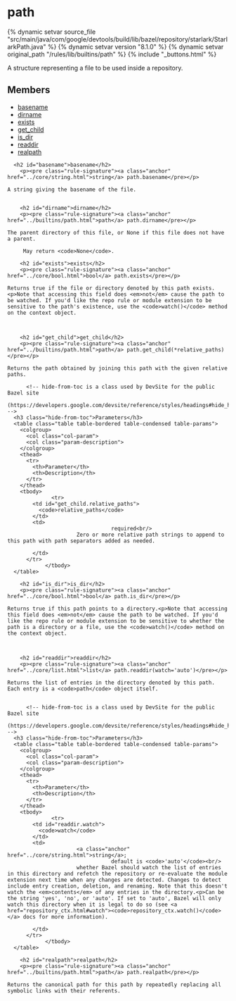 <html devsite>
<head>
  <meta name="project_path" value="/_project.yaml">
  <meta name="book_path" value="/versions/8.1.0/_book.yaml">
</head>
<body>

<h1 class="page-title" id="modules.path">path</h1>

{% dynamic setvar source_file "src/main/java/com/google/devtools/build/lib/bazel/repository/starlark/StarlarkPath.java" %}
{% dynamic setvar version "8.1.0" %}
{% dynamic setvar original_path "/rules/lib/builtins/path" %}
{% include "_buttons.html" %}
<!-- {% raw %} -->

A structure representing a file to be used inside a repository.

<h2>Members</h2>
<ul>
    <li>
    <a href="#basename">basename</a>
  </li>
      <li>
    <a href="#dirname">dirname</a>
  </li>
      <li>
    <a href="#exists">exists</a>
  </li>
      <li>
    <a href="#get_child">get_child</a>
  </li>
      <li>
    <a href="#is_dir">is_dir</a>
  </li>
      <li>
    <a href="#readdir">readdir</a>
  </li>
      <li>
    <a href="#realpath">realpath</a>
  </li>
  </ul>

      <h2 id="basename">basename</h2>
        <p><pre class="rule-signature"><a class="anchor" href="../core/string.html">string</a> path.basename</pre></p>

    A string giving the basename of the file.


        <h2 id="dirname">dirname</h2>
        <p><pre class="rule-signature"><a class="anchor" href="../builtins/path.html">path</a> path.dirname</pre></p>

    The parent directory of this file, or None if this file does not have a parent.

         May return <code>None</code>.

        <h2 id="exists">exists</h2>
        <p><pre class="rule-signature"><a class="anchor" href="../core/bool.html">bool</a> path.exists</pre></p>

    Returns true if the file or directory denoted by this path exists.<p>Note that accessing this field does <em>not</em> cause the path to be watched. If you'd like the repo rule or module extension to be sensitive to the path's existence, use the <code>watch()</code> method on the context object.



        <h2 id="get_child">get_child</h2>
        <p><pre class="rule-signature"><a class="anchor" href="../builtins/path.html">path</a> path.get_child(*relative_paths)</pre></p>

    Returns the path obtained by joining this path with the given relative paths.

          <!-- hide-from-toc is a class used by DevSite for the public Bazel site
      (https://developers.google.com/devsite/reference/styles/headings#hide_headings_from_the_toc) -->
      <h3 class="hide-from-toc">Parameters</h3>
      <table class="table table-bordered table-condensed table-params">
        <colgroup>
          <col class="col-param">
          <col class="param-description">
        </colgroup>
        <thead>
          <tr>
            <th>Parameter</th>
            <th>Description</th>
          </tr>
        </thead>
        <tbody>
                  <tr>
            <td id="get_child.relative_paths">
              <code>relative_paths</code>
            </td>
            <td>
                                     required<br/>
                          Zero or more relative path strings to append to this path with path separators added as needed.

            </td>
          </tr>
                </tbody>
      </table>

        <h2 id="is_dir">is_dir</h2>
        <p><pre class="rule-signature"><a class="anchor" href="../core/bool.html">bool</a> path.is_dir</pre></p>

    Returns true if this path points to a directory.<p>Note that accessing this field does <em>not</em> cause the path to be watched. If you'd like the repo rule or module extension to be sensitive to whether the path is a directory or a file, use the <code>watch()</code> method on the context object.



        <h2 id="readdir">readdir</h2>
        <p><pre class="rule-signature"><a class="anchor" href="../core/list.html">list</a> path.readdir(watch='auto')</pre></p>

    Returns the list of entries in the directory denoted by this path. Each entry is a <code>path</code> object itself.


          <!-- hide-from-toc is a class used by DevSite for the public Bazel site
      (https://developers.google.com/devsite/reference/styles/headings#hide_headings_from_the_toc) -->
      <h3 class="hide-from-toc">Parameters</h3>
      <table class="table table-bordered table-condensed table-params">
        <colgroup>
          <col class="col-param">
          <col class="param-description">
        </colgroup>
        <thead>
          <tr>
            <th>Parameter</th>
            <th>Description</th>
          </tr>
        </thead>
        <tbody>
                  <tr>
            <td id="readdir.watch">
              <code>watch</code>
            </td>
            <td>
                          <a class="anchor" href="../core/string.html">string</a>;
                                     default is <code>'auto'</code><br/>
                          whether Bazel should watch the list of entries in this directory and refetch the repository or re-evaluate the module extension next time when any changes are detected. Changes to detect include entry creation, deletion, and renaming. Note that this doesn't watch the <em>contents</em> of any entries in the directory.<p>Can be the string 'yes', 'no', or 'auto'. If set to 'auto', Bazel will only watch this directory when it is legal to do so (see <a href="repository_ctx.html#watch"><code>repository_ctx.watch()</code></a> docs for more information).

            </td>
          </tr>
                </tbody>
      </table>

        <h2 id="realpath">realpath</h2>
        <p><pre class="rule-signature"><a class="anchor" href="../builtins/path.html">path</a> path.realpath</pre></p>

    Returns the canonical path for this path by repeatedly replacing all symbolic links with their referents.




</body>
</html>

<!-- {% endraw %} -->
